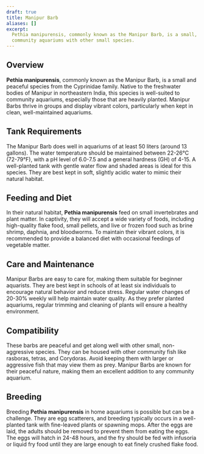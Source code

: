 ```yaml
---
draft: true
title: Manipur Barb
aliases: []
excerpt:
  Pethia manipurensis, commonly known as the Manipur Barb, is a small, peaceful fish native to India, best suited for
  community aquariums with other small species.
---
```


## Overview

**Pethia manipurensis**, commonly known as the Manipur Barb, is a small and peaceful species from the Cyprinidae family.
Native to the freshwater bodies of Manipur in northeastern India, this species is well-suited to community aquariums,
especially those that are heavily planted. Manipur Barbs thrive in groups and display vibrant colors, particularly when
kept in clean, well-maintained aquariums.

## Tank Requirements

The Manipur Barb does well in aquariums of at least 50 liters (around 13 gallons). The water temperature should be
maintained between 22-26°C (72-79°F), with a pH level of 6.0-7.5 and a general hardness (GH) of 4-15. A well-planted
tank with gentle water flow and shaded areas is ideal for this species. They are best kept in soft, slightly acidic
water to mimic their natural habitat.

## Feeding and Diet

In their natural habitat, **Pethia manipurensis** feed on small invertebrates and plant matter. In captivity, they will
accept a wide variety of foods, including high-quality flake food, small pellets, and live or frozen food such as brine
shrimp, daphnia, and bloodworms. To maintain their vibrant colors, it is recommended to provide a balanced diet with
occasional feedings of vegetable matter.

## Care and Maintenance

Manipur Barbs are easy to care for, making them suitable for beginner aquarists. They are best kept in schools of at
least six individuals to encourage natural behavior and reduce stress. Regular water changes of 20-30% weekly will help
maintain water quality. As they prefer planted aquariums, regular trimming and cleaning of plants will ensure a healthy
environment.

## Compatibility

These barbs are peaceful and get along well with other small, non-aggressive species. They can be housed with other
community fish like rasboras, tetras, and Corydoras. Avoid keeping them with larger or aggressive fish that may view
them as prey. Manipur Barbs are known for their peaceful nature, making them an excellent addition to any community
aquarium.

## Breeding

Breeding **Pethia manipurensis** in home aquariums is possible but can be a challenge. They are egg scatterers, and
breeding typically occurs in a well-planted tank with fine-leaved plants or spawning mops. After the eggs are laid, the
adults should be removed to prevent them from eating the eggs. The eggs will hatch in 24-48 hours, and the fry should be
fed with infusoria or liquid fry food until they are large enough to eat finely crushed flake food.
